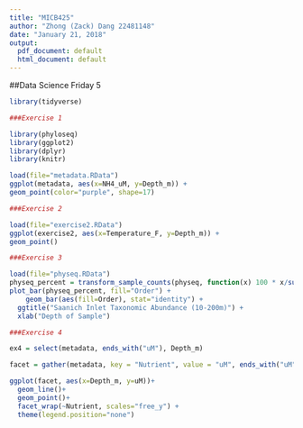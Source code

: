 ```yaml
---
title: "MICB425"
author: "Zhong (Zack) Dang 22481148"
date: "January 21, 2018"
output:
  pdf_document: default
  html_document: default
---
```


##Data Science Friday 5

```r
library(tidyverse)

###Exercise 1

library(phyloseq)
library(ggplot2)
library(dplyr)
library(knitr)

load(file="metadata.RData")
ggplot(metadata, aes(x=NH4_uM, y=Depth_m)) +
geom_point(color="purple", shape=17)

###Exercise 2

load(file="exercise2.RData")
ggplot(exercise2, aes(x=Temperature_F, y=Depth_m)) +
geom_point()

###Exercise 3

load(file="physeq.RData")
physeq_percent = transform_sample_counts(physeq, function(x) 100 * x/sum(x))
plot_bar(physeq_percent, fill="Order") +
    geom_bar(aes(fill=Order), stat="identity") +
  ggtitle("Saanich Inlet Taxonomic Abundance (10-200m)") +
  xlab("Depth of Sample") 

###Exercise 4

ex4 = select(metadata, ends_with("uM"), Depth_m)

facet = gather(metadata, key = "Nutrient", value = "uM", ends_with("uM"))

ggplot(facet, aes(x=Depth_m, y=uM))+
  geom_line()+
  geom_point()+
  facet_wrap(~Nutrient, scales="free_y") +
  theme(legend.position="none")
```


